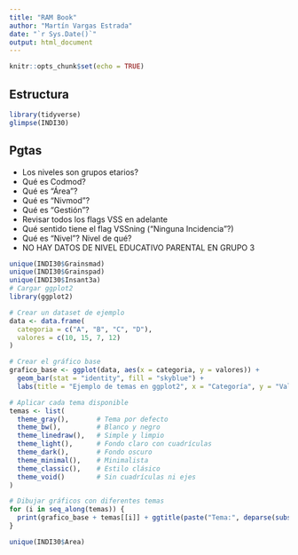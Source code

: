```yaml
---
title: "RAM Book"
author: "Martín Vargas Estrada"
date: "`r Sys.Date()`"
output: html_document
---
```


```r
knitr::opts_chunk$set(echo = TRUE)
```

## Estructura


```r
library(tidyverse)
glimpse(INDI30)
```

## Pgtas

* Los niveles son grupos etarios?
* Qué es Codmod?
* Qué es "Área"?
* Qué es "Nivmod"?
* Qué es "Gestión"?
* Revisar todos los flags VSS en adelante
* Qué sentido tiene el flag VSSning ("Ninguna Incidencia"?)
* Qué es "Nivel"? Nivel de qué?
* NO HAY DATOS DE NIVEL EDUCATIVO PARENTAL EN GRUPO 3


```r
unique(INDI30$Grainsmad)
unique(INDI30$Grainspad)
unique(INDI30$Insant3a)
# Cargar ggplot2
library(ggplot2)

# Crear un dataset de ejemplo
data <- data.frame(
  categoria = c("A", "B", "C", "D"),
  valores = c(10, 15, 7, 12)
)

# Crear el gráfico base
grafico_base <- ggplot(data, aes(x = categoria, y = valores)) +
  geom_bar(stat = "identity", fill = "skyblue") +
  labs(title = "Ejemplo de temas en ggplot2", x = "Categoría", y = "Valores")

# Aplicar cada tema disponible
temas <- list(
  theme_gray(),       # Tema por defecto
  theme_bw(),         # Blanco y negro
  theme_linedraw(),   # Simple y limpio
  theme_light(),      # Fondo claro con cuadrículas
  theme_dark(),       # Fondo oscuro
  theme_minimal(),    # Minimalista
  theme_classic(),    # Estilo clásico
  theme_void()        # Sin cuadrículas ni ejes
)

# Dibujar gráficos con diferentes temas
for (i in seq_along(temas)) {
  print(grafico_base + temas[[i]] + ggtitle(paste("Tema:", deparse(substitute(temas[[i]])))))
}

unique(INDI30$Area)
```

